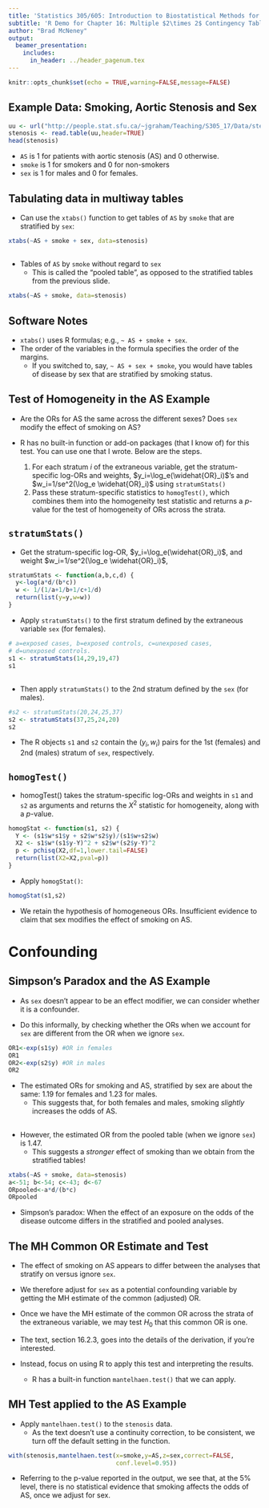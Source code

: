 ```yaml
---
title: 'Statistics 305/605: Introduction to Biostatistical Methods for Health Sciences'
subtitle: 'R Demo for Chapter 16: Multiple $2\times 2$ Contingency Tables'
author: "Brad McNeney"
output: 
  beamer_presentation:
    includes:
      in_header: ../header_pagenum.tex
---
```


```r
knitr::opts_chunk$set(echo = TRUE,warning=FALSE,message=FALSE)
```


## Example Data: Smoking, Aortic Stenosis and Sex   

\scriptsize

```r
uu <- url("http://people.stat.sfu.ca/~jgraham/Teaching/S305_17/Data/sten.txt")
stenosis <- read.table(uu,header=TRUE)
head(stenosis)
```

\normalsize

* `AS` is 1 for patients with aortic stenosis (AS)
and 0 otherwise.
* `smoke` is 1 for smokers and 0 for non-smokers
* `sex` is 1 for males and 0 for females.


## Tabulating data in multiway tables

* Can use the `xtabs()` function to get tables of `AS` by `smoke` that are stratified by `sex`:

\scriptsize

```r
xtabs(~AS + smoke + sex, data=stenosis)
```

##

* Tables of `AS` by `smoke` without regard to `sex`
    + This is called the "pooled table", as opposed
    to the stratified tables from the previous slide.

\scriptsize

```r
xtabs(~AS + smoke, data=stenosis)
```


## Software Notes

* `xtabs()` uses R formulas; e.g., `~ AS + smoke + sex`.
* The order of the variables in the formula specifies the 
order of the margins. 
    + If you switched to, say, `~ AS + sex + smoke`, 
    you would have tables of disease by sex that are stratified by 
    smoking status.


## Test of Homogeneity in the AS Example

* Are the ORs for AS the same across the different sexes? 
Does `sex` modify the effect of smoking on AS?

* R has no built-in function or add-on packages (that I know of) for this test.  You can use one that I wrote. Below are the steps.
    1. For each stratum $i$ of the extraneous variable, get the stratum-specific log-ORs and weights,
    $y_i=\log_e(\widehat{OR}_i)$'s and $w_i=1/se^2(\log_e \widehat{OR}_i)$ using ```stratumStats()```
    2. Pass these stratum-specific statistics to ```homogTest()```,
    which combines them into the homogeneity test 
    statistic and returns a $p$-value for the test of homogeneity 
    of ORs across the strata.

## ```stratumStats()```

* Get the stratum-specific log-OR, $y_i=\log_e(\widehat{OR}_i)$,
and weight $w_i=1/se^2(\log_e \widehat{OR}_i)$,

\scriptsize
```r
stratumStats <- function(a,b,c,d) {
  y<-log(a*d/(b*c))
  w <- 1/(1/a+1/b+1/c+1/d)
  return(list(y=y,w=w))
}
```
\normalsize

* Apply ```stratumStats()``` to the first stratum defined by the 
extraneous variable ```sex``` (for females).

\scriptsize
```r
# a=exposed cases, b=exposed controls, c=unexposed cases,
# d=unexposed controls.
s1 <- stratumStats(14,29,19,47) 
s1
```
\normalsize

## 

* Then apply ```stratumStats()``` to the 2nd stratum defined by the  ```sex``` (for males).

\scriptsize
```r
#s2 <- stratumStats(20,24,25,37)
s2 <- stratumStats(37,25,24,20)
s2
```


\normalsize

*  The R objects ```s1``` and ```s2```
contain the $(y_i, w_i)$ pairs
for the 1st (females) and 2nd (males) stratum of ```sex```, respectively.


## ```homogTest()```

\small 

* homogTest() takes the stratum-specific log-ORs and weights 
in ```s1``` and ```s2``` as arguments and
returns the $X^2$ statistic for homogeneity, along with a $p$-value.

\scriptsize

```r
homogStat <- function(s1, s2) {
  Y <- (s1$w*s1$y + s2$w*s2$y)/(s1$w+s2$w)
  X2 <- s1$w*(s1$y-Y)^2 + s2$w*(s2$y-Y)^2
  p <- pchisq(X2,df=1,lower.tail=FALSE)
  return(list(X2=X2,pval=p))
}
```

\small
\vspace*{-0.2in}

* Apply ```homogStat()```:

\scriptsize

```r
homogStat(s1,s2)
```

\small
\vspace*{-0.2in}

* We retain the hypothesis of homogeneous ORs.  Insufficient evidence to claim that sex modifies the effect of smoking on AS.
    
# Confounding

## Simpson's Paradox and the AS Example

* As ```sex``` doesn't appear to be an effect
modifier, we can consider whether it is a confounder.

* Do this informally, by checking whether the ORs when we account for ```sex``` are different from the OR when we ignore ```sex```.

\scriptsize
```r
OR1<-exp(s1$y) #OR in females
OR1
OR2<-exp(s2$y) #OR in males
OR2
```

\normalsize

* The estimated ORs for smoking and AS, stratified by
sex are about the same: 1.19 for females and 1.23 for males.
    + This suggests that, for both females and males, smoking _slightly_ increases the odds of AS.


## 

* However, the estimated OR from the pooled table (when we ignore ```sex```) is 1.47.
    + This suggests a _stronger_ effect of smoking than
    we obtain from the stratified tables!
    
\scriptsize

```r
xtabs(~AS + smoke, data=stenosis)
a<-51; b<-54; c<-43; d<-67
ORpooled<-a*d/(b*c)
ORpooled
```

\normalsize 

* Simpson's paradox: When the effect of an exposure on the odds of the disease outcome differs in the stratified and pooled
analyses.
    
## The MH Common OR Estimate and Test

* The effect of smoking on AS appears to differ between the analyses
that stratify on versus ignore ```sex```.

* We therefore adjust for ```sex``` as a potential confounding variable
by getting the MH estimate of the common (adjusted) OR.

* Once we have the MH estimate of the common OR across the strata of the extraneous variable, we may test $H_0$ that this common OR is one.

* The text, section 16.2.3, goes into the details
of the derivation, if you're interested. 

* Instead, focus on using R to apply this test and interpreting the results.
    + R has a built-in function `mantelhaen.test()` that we can apply.
    

## MH Test applied to the AS Example

* Apply `mantelhaen.test()` to the 
`stenosis` data.
    + As the text doesn't use a continuity correction, to be consistent, we turn off the default setting in the function. 

\scriptsize

```r
with(stenosis,mantelhaen.test(x=smoke,y=AS,z=sex,correct=FALSE,
                              conf.level=0.95))
```

\normalsize

* Referring to the p-value reported in the output, we see that, at the 5% level, there is no statistical evidence that smoking affects the odds
of AS, once we adjust for sex.

